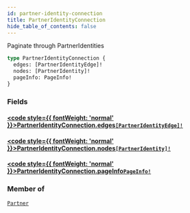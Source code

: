 ```yaml
---
id: partner-identity-connection
title: PartnerIdentityConnection
hide_table_of_contents: false
---
```








Paginate through PartnerIdentities

```graphql
type PartnerIdentityConnection {
  edges: [PartnerIdentityEdge]!
  nodes: [PartnerIdentity]!
  pageInfo: PageInfo!
}
```


### Fields

#### [<code style={{ fontWeight: 'normal' }}>PartnerIdentityConnection.<b>edges</b></code>](#)<Bullet />[`[PartnerIdentityEdge]!`](/adminidentity/api/graphql-admin/reference/objects/partner-identity-edge) <Badge class="secondary" text="non-null"/> <Badge class="secondary" text="object"/>
> 
> 

#### [<code style={{ fontWeight: 'normal' }}>PartnerIdentityConnection.<b>nodes</b></code>](#)<Bullet />[`[PartnerIdentity]!`](/adminidentity/api/graphql-admin/reference/objects/partner-identity) <Badge class="secondary" text="non-null"/> <Badge class="secondary" text="object"/>
> 
> 

#### [<code style={{ fontWeight: 'normal' }}>PartnerIdentityConnection.<b>pageInfo</b></code>](#)<Bullet />[`PageInfo!`](/adminidentity/api/graphql-admin/reference/objects/page-info) <Badge class="secondary" text="non-null"/> <Badge class="secondary" text="object"/>
> 
> 



### Member of

[`Partner`](/adminidentity/api/graphql-admin/reference/objects/partner)  <Badge class="secondary" text="object"/>



